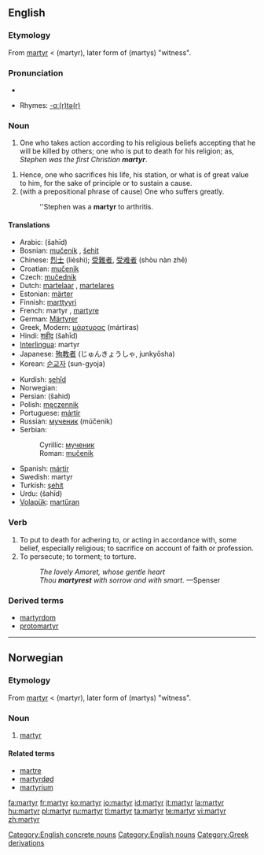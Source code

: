 {{wikipedia}}
==English==

===Etymology===
From {{L.}} [[martyr#Latin|martyr]] < {{AGr.}} '''{{polytonic|[[μάρτυρ]]}}''' (martyr), later form of '''{{polytonic|[[μάρτυς]]}}''' (martys) "witness".

===Pronunciation===
* {{audio|en-us-martyr.ogg|Audio (US)}}

* Rhymes: [[Rhymes:English:-ɑː(r)tə(r)|-ɑː(r)tə(r)]]

===Noun===
{{en-noun}}

# One who takes action according to his religious beliefs accepting that he will be killed by others; one who is put to death for his religion; as, ''Stephen was the first Christian '''martyr'''''.
<!-- maybe somebody can find a way to include women without twice using "he or she"? -->
# Hence, one who sacrifices his life, his station, or what is of great value to him, for the sake of principle or to sustain a cause.
# (with a prepositional phrase of cause) One who suffers greatly.
#: ''Stephen was a '''martyr''' to arthritis.

====Translations====
{{top}}
* Arabic: {{Arab|[[شهيد]]}} (šahīd) {{m}}
* Bosnian: [[mučenik]] {{m}}, [[šehit]] {{m}}
* Chinese: [[烈士]] (lièshì); [[受難者]], [[受难者]] (shòu nàn zhě)
* Croatian: [[mučenik]] {{m}}
* Czech: [[mučedník]] {{m}}
* Dutch: [[martelaar]] {{m}}, [[martelares]] {{f}}
* Estonian: [[märter]]
* Finnish: [[marttyyri]]
* French: martyr {{m}}, [[martyre]] {{f}}
* German: [[Märtyrer]] {{m}}
* Greek, Modern: [[μάρτυρας]] (mártiras) {{m}}
* Hindi: [[शहीद]] (šahīd) {{m}}
* [[Interlingua]]: martyr
* Japanese: [[殉教者]] (じゅんきょうしゃ, junkyōsha)
* Korean: [[순교자]] (sun-gyoja)
{{mid}}
* Kurdish: [[şehîd]]
* Norwegian: {{t-|no|martyr|m}}
* Persian: {{fa-Arab|[[شهید]]}} (šahid)
* Polish: [[męczennik]] {{m}}
* Portuguese: [[mártir]]
* Russian: [[мученик]] (múčenik) {{m}}
* Serbian:
*: Cyrillic: [[мученик]] {{m}}
*: Roman: [[mučenik]] {{m}}
* Spanish: [[mártir]] {{m}}
* Swedish: martyr
* Turkish: [[şehit]]
* Urdu: {{ur-Arab|[[شہید]]}} (šahīd) {{m}}
* [[Volapük]]: [[martüran]]
{{bottom}}

===Verb===
{{en-verb}}

# To put to death for adhering to, or acting in accordance with, some belief, especially religious; to sacrifice on account of faith or profession.
# To persecute; to torment; to torture.
#: ''The lovely Amoret, whose gentle heart''
#: ''Thou '''martyrest''' with sorrow and with smart.'' —Spenser
<!-- webstah again -->

===Derived terms===
* [[martyrdom]]
* [[protomartyr]]

[[Category:English concrete nouns]]
[[Category:English nouns]]
[[Category:Greek derivations]]

----

==Norwegian==

===Etymology===
From {{L.|no}} [[martyr#Latin|martyr]] < {{AGr.|no}} '''{{polytonic|[[μάρτυρ]]}}''' (martyr), later form of '''{{polytonic|[[μάρτυς]]}}''' (martys) "witness".

===Noun===
{{no-noun-m1}}

# [[martyr#English|martyr]]

====Related terms====
* [[martre]]
* [[martyrdød]]
* [[martyrium]]

[[fa:martyr]]
[[fr:martyr]]
[[ko:martyr]]
[[io:martyr]]
[[id:martyr]]
[[it:martyr]]
[[la:martyr]]
[[hu:martyr]]
[[pl:martyr]]
[[ru:martyr]]
[[tl:martyr]]
[[ta:martyr]]
[[te:martyr]]
[[vi:martyr]]
[[zh:martyr]]